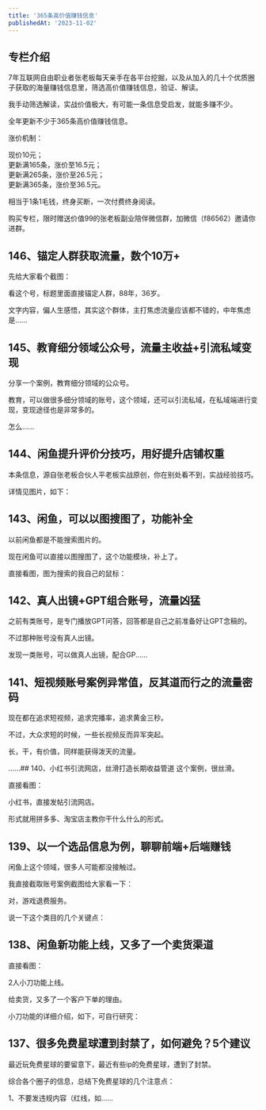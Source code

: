 ```yaml
---
title: '365条高价值赚钱信息'
publishedAt: '2023-11-02'
---
```


## 专栏介绍

7年互联网自由职业者张老板每天亲手在各平台挖掘，以及从加入的几十个优质圈子获取的海量赚钱信息里，筛选高价值赚钱信息，验证、解读。  
  
我手动筛选解读，实战价值极大，有可能一条信息受启发，就能多赚不少。  
  
全年更新不少于365条高价值赚钱信息。  
  
涨价机制：  
  
现价10元；  
更新满165条，涨价至16.5元；  
更新满265条，涨价至26.5元；  
更新满365条，涨价至36.5元。  
  
相当于1条1毛钱，终身买断，一次付费终身阅读。  
  
购买专栏，限时赠送价值99的张老板副业陪伴微信群，加微信（f86562）邀请你进群。

## 146、锚定人群获取流量，数个10万+
先给大家看个截图：

看这个号，标题里面直接锚定人群，88年，36岁。

文字内容，偏人生感悟，其实这个群体，主打焦虑流量应该都不错的，中年焦虑是......

## 145、教育细分领域公众号，流量主收益+引流私域变现
分享一个案例，教育细分领域的公众号。

教育，可以做很多细分领域的账号，这个领域，还可以引流私域，在私域端进行变现，变现途径也是非常多的。

怎么......

## 144、闲鱼提升评价分技巧，用好提升店铺权重
本条信息，源自张老板合伙人平老板实战原创，你在别处看不到，实战经验技巧。

详情见图片，如下：

## 143、闲鱼，可以以图搜图了，功能补全
以前闲鱼都是不能搜索图片的。

现在闲鱼可以直接以图搜图了，这个功能模块，补上了。

直接看图，图为搜索的我自己的鼠标：

## 142、真人出镜+GPT组合账号，流量凶猛
之前有类账号，是专门播放GPT问答，回答都是自己之前准备好让GPT念稿的。

不过那种账号没有真人出镜。

发现一类账号，可以做真人出镜，配合GP......

## 141、短视频账号案例异常值，反其道而行之的流量密码
现在都在追求短视频，追求完播率，追求黄金三秒。

不过，大众求短的时候，一些长视频反而异军突起。

长，干，有价值，同样能获得泼天的流量。

......## 140、小红书引流网店，丝滑打造长期收益管道
这个案例，很丝滑。

直接看图：

小红书，直接发帖引流网店。

形式就用拼多多、淘宝店主教你干什么什么的形式。

## 139、以一个选品信息为例，聊聊前端+后端赚钱
闲鱼上这个领域，很多人可能都没接触过。

我直接截取账号案例截图给大家看一下：

对，游戏退费服务。

说一下这个类目的几个关键点：

## 138、闲鱼新功能上线，又多了一个卖货渠道
直接看图：

2人小刀功能上线。

给卖货，又多了一个客户下单的理由。

小刀功能的详细介绍，如下，可自行研究：

## 137、很多免费星球遭到封禁了，如何避免？5个建议
最近玩免费星球的要留意下，最近有些ip的免费星球，遭到了封禁。

综合各个圈子的信息，总结下免费星球的几个注意点：

1、不要发违规内容（红线，如......

